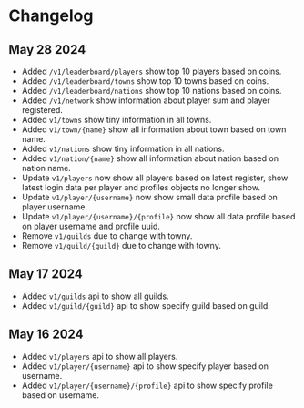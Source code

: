 # Changelog

## May 28 2024

- Added `/v1/leaderboard/players` show top 10 players based on coins.
- Added `/v1/leaderboard/towns` show top 10 towns based on coins.
- Added `/v1/leaderboard/nations` show top 10 nations based on coins.
- Added `/v1/network` show information about player sum and player registered.
- Added `v1/towns` show tiny information in all towns.
- Added `v1/town/{name}` show all information about town based on town name.
- Added `v1/nations` show tiny information in all nations.
- Added `v1/nation/{name}` show all information about nation based on nation name.
- Update `v1/players` now show all players based on latest register, show latest login data per player and profiles objects no longer show.
- Update `v1/player/{username}` now show small data profile based on player username.
- Update `v1/player/{username}/{profile}` now show all data profile based on player username and profile uuid.
- Remove `v1/guilds` due to change with towny.
- Remove `v1/guild/{guild}` due to change with towny.

## May 17 2024

- Added `v1/guilds` api to show all guilds.
- Added `v1/guild/{guild}` api to show specify guild based on guild.

## May 16 2024

- Added `v1/players` api to show all players.
- Added `v1/player/{username}` api to show specify player based on username.
- Added `v1/player/{username}/{profile}` api to show specify profile based on username.
